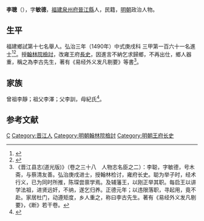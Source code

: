 {{Otheruses|other=名为李聪的其他人物|李聪}}
{{Otheruses|other=名为李敏德的其他人物|李敏德}}
{{明清人物信息框
| 姓名 = 李聰
| 原名 =
| 圖片名稱= 
| 圖片大小 =
| 圖片說明 = 
| 最高職務 = 翰林院檢討
| 國家 = 大明 
| 爵位 =
| 籍貫 = 福建泉州府晉江縣
| 族裔 = 
| 字號 = 字敏德
| 諡號 =
| 出生日期 = 景泰三年（1452年）
| 出生地點 = <!---福建泉州府晉江縣--->
| 逝世日期 = 卒年不詳 
| 逝世地點 =
| 墓葬 =
| 配偶 = 
| 親屬 = 
| 出身 =
* 弘治三年庚戌科同進士出身
| 經歷 =
| 著作 =  
}}
'''李聰'''（{{bd|1452年||？|catIdx=}}），字'''敏德'''，[[福建|福建]][[泉州府|泉州府]][[晉江縣|晉江縣]]人，民籍，[[明朝|明朝]]政治人物。

== 生平 ==
福建鄉試第十七名舉人。弘治三年（1490年）中式庚戌科<!---會試第一百四名--->三甲第一百六十一名進士<ref>{{Cite book|title=《[[皇明贡举考|皇明贡举考]]》卷五|last=（明）[[张朝瑞|张朝瑞]]|first=|publisher=《续修四库全书》史部第828册|year=|isbn=|location=|pages=}}</ref><ref>{{Cite book|title=贡举志五种 上|last=鲁小俊，江俊伟著|first=|publisher=武汉大学出版社|year=2009|isbn=978-7-307-07043-1|location=武汉|pages=}}</ref>。授[[翰林院|翰林院]][[檢討|檢討]]，改雍王府[[長史|長史]]，因進言不納乞求歸鄉，不再出仕，鄉人器重，稱之為李古先生，著有《易经外义发凡剔要》等書<ref>《晋江县志(道光版)》（卷之三十八　人物志名臣之二）：李聪，字敏德，号木斋，与蔡清友善。弘治庚戌进士，授翰林检讨，雍府长史。聪为举子时，经术行义，已为同时所推，陈琛尝禀学焉。及辅藩王，以刚正举其职。每启王以讲学法祖，进贤远奸，不纳，遂乞归养。正德元年；以违限落职，寻起用，竟不赴。家居杜门，动遵矩度，乡人重之，称曰李古先生。著有《易经外义发凡剔要》，《断》若干卷。</ref>。

== 家族 ==
曾祖李靜；祖父李澤；父李訓，母紀氏<ref>{{Cite book|title=天一阁藏明代科举录选刊 登科录 点校本|last=龚延明主编|first=|publisher=宁波出版社|year=2016|isbn=978-7-5526-2320-8|location=宁波|pages=|quote=《天一閣藏明代科舉錄選刊.登科錄》之《弘治三年庚戌科進士登科錄》}}</ref>。

== 参考文献 ==
{{reflist}}

{{弘治三年庚戌科殿試金榜}}

{{Authority control}}
{{DEFAULTSORT:Li李}}
[[Category:李姓|C]]
[[Category:晋江人|Category:晋江人]]
[[Category:明朝翰林院檢討|Category:明朝翰林院檢討]]
[[Category:明朝王府长史|Category:明朝王府长史]]